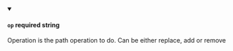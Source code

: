 
<details className="config-field" data-expandable="false" open>
<summary>

#### `op` <span class="config-field-required" data-required="true">required</span> <span class="config-field-type">string</span> <span class="config-field-default"></span>

Operation is the path operation to do. Can be either replace, add or remove

</summary>



</details>
